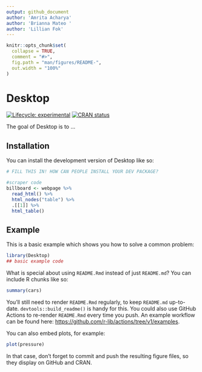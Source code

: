 ```yaml
---
output: github_document
author: 'Amrita Acharya'
author: 'Brianna Mateo '
author: 'Lillian Fok'
---
```


<!-- README.md is generated from README.Rmd. Please edit that file -->

```r
knitr::opts_chunk$set(
  collapse = TRUE,
  comment = "#>",
  fig.path = "man/figures/README-",
  out.width = "100%"
)
```

# Desktop

<!-- badges: start -->
[![Lifecycle: experimental](https://img.shields.io/badge/lifecycle-experimental-orange.svg)](https://lifecycle.r-lib.org/articles/stages.html#experimental)
[![CRAN status](https://www.r-pkg.org/badges/version/Desktop)](https://CRAN.R-project.org/package=Desktop)
<!-- badges: end -->

The goal of Desktop is to ...

## Installation

You can install the development version of Desktop like so:

``` r
# FILL THIS IN! HOW CAN PEOPLE INSTALL YOUR DEV PACKAGE?
```

```r
#scraper code
billboard <- webpage %>%
  read_html() %>%
  html_nodes("table") %>%
  .[[1]] %>%
  html_table()

```


## Example

This is a basic example which shows you how to solve a common problem:

```r
library(Desktop)
## basic example code
```

What is special about using `README.Rmd` instead of just `README.md`? You can include R chunks like so:

```r
summary(cars)
```

You'll still need to render `README.Rmd` regularly, to keep `README.md` up-to-date. `devtools::build_readme()` is handy for this. You could also use GitHub Actions to re-render `README.Rmd` every time you push. An example workflow can be found here: <https://github.com/r-lib/actions/tree/v1/examples>.

You can also embed plots, for example:

```r
plot(pressure)
```

In that case, don't forget to commit and push the resulting figure files, so they display on GitHub and CRAN.

